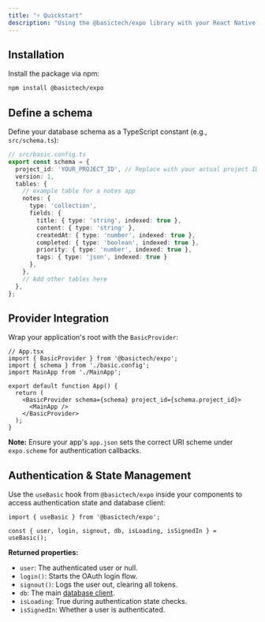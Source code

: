 ```yaml
---
title: "⚡️ Quickstart"
description: "Using the @basictech/expo library with your React Native project"
---
```

## Installation
Install the package via npm:
```bash
npm install @basictech/expo
```

## Define a schema
Define your database schema as a TypeScript constant (e.g., `src/schema.ts`):

```typescript
// src/basic.config.ts
export const schema = {
  project_id: 'YOUR_PROJECT_ID', // Replace with your actual project ID
  version: 1,
  tables: {
    // example table for a notes app
    notes: {
      type: 'collection',
      fields: {
        title: { type: 'string', indexed: true },
        content: { type: 'string' },
        createdAt: { type: 'number', indexed: true },
        completed: { type: 'boolean', indexed: true },
        priority: { type: 'number', indexed: true },
        tags: { type: 'json', indexed: true }
      },
    },
    // Add other tables here
  },
};
```

## Provider Integration
Wrap your application's root with the `BasicProvider`:
```tsx
// App.tsx
import { BasicProvider } from '@basictech/expo';
import { schema } from './basic.config';
import MainApp from './MainApp';

export default function App() {
  return (
    <BasicProvider schema={schema} project_id={schema.project_id}>
      <MainApp />
    </BasicProvider>
  );
}
```
**Note:** Ensure your app's `app.json` sets the correct URI scheme under `expo.scheme` for authentication callbacks.

## Authentication & State Management
Use the `useBasic` hook from `@basictech/expo` inside your components to access authentication state and database client:

```tsx
import { useBasic } from '@basictech/expo';

const { user, login, signout, db, isLoading, isSignedIn } = useBasic();
```

**Returned properties:**  
- `user`: The authenticated user or null.
- `login()`: Starts the OAuth login flow.
- `signout()`: Logs the user out, clearing all tokens.
- `db`: The main [database client](/sdk-reference/expo-rn).
- `isLoading`: True during authentication state checks.
- `isSignedIn`: Whether a user is authenticated.

